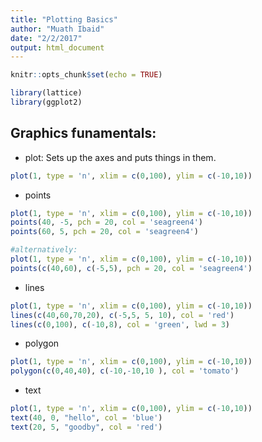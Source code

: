 ```yaml
---
title: "Plotting Basics"
author: "Muath Ibaid"
date: "2/2/2017"
output: html_document
---
```


```r
knitr::opts_chunk$set(echo = TRUE)
```

```r
library(lattice)
library(ggplot2)
```


## Graphics funamentals:

* plot: Sets up the axes and puts things in them.
```r
plot(1, type = 'n', xlim = c(0,100), ylim = c(-10,10))
```

* points 
```r
plot(1, type = 'n', xlim = c(0,100), ylim = c(-10,10))
points(40, -5, pch = 20, col = 'seagreen4')
points(60, 5, pch = 20, col = 'seagreen4')

#alternatively: 
plot(1, type = 'n', xlim = c(0,100), ylim = c(-10,10))
points(c(40,60), c(-5,5), pch = 20, col = 'seagreen4')


```

* lines 
```r
plot(1, type = 'n', xlim = c(0,100), ylim = c(-10,10))
lines(c(40,60,70,20), c(-5,5, 5, 10), col = 'red')
lines(c(0,100), c(-10,8), col = 'green', lwd = 3)
```

* polygon  
```r
plot(1, type = 'n', xlim = c(0,100), ylim = c(-10,10))
polygon(c(0,40,40), c(-10,-10,10 ), col = 'tomato')
```


* text
```r
plot(1, type = 'n', xlim = c(0,100), ylim = c(-10,10))
text(40, 0, "hello", col = 'blue')
text(20, 5, "goodby", col = 'red')

```



